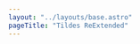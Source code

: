 ```yaml
---
layout: "../layouts/base.astro"
pageTitle: "Tildes ReExtended"
---
```



<PageHeader
  logoAlt="The Tildes ReExtended logo."
  logoSrc="/tildes-reextended.svg"
  subtitle="The principal enhancement suite for Tildes."
  title={frontmatter.pageTitle}
/>
